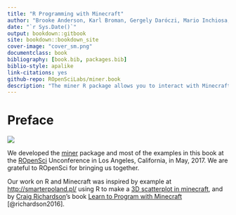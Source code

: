```yaml
---
title: "R Programming with Minecraft"
author: "Brooke Anderson, Karl Broman, Gergely Daróczi, Mario Inchiosa, David Smith, and Ali Zaidi"
date: "`r Sys.Date()`"
output: bookdown::gitbook
site: bookdown::bookdown_site
cover-image: "cover_sm.png"
documentclass: book
bibliography: [book.bib, packages.bib]
biblio-style: apalike
link-citations: yes
github-repo: ROpenSciLabs/miner.book
description: "The miner R package allows you to interact with Minecraft using the R programming language. This book shows you how to do use it."
---
```


# Preface

<img src="cover_sm.png"/>

We developed the [miner](https://github.com/ROpenSciLabs/miner)
package and most of the examples in this book at the
[ROpenSci](https://ropensci.org) Unconference in Los Angeles,
California, in May, 2017. We are grateful to ROpenSci for bringing us
together.

Our work on R and Minecraft was inspired by example at
<http://smarterpoland.pl/> using R to make a [3D scatterplot in
minecraft](http://smarterpoland.pl/index.php/2016/09/minecharts-1-minecraft-r-edgar-andersons-iris-data/),
and by [Craig Richardson](https://twitter.com/craigargh)'s book [Learn
to Program with
Minecraft](https://www.nostarch.com/programwithminecraft) [@richardson2016].
